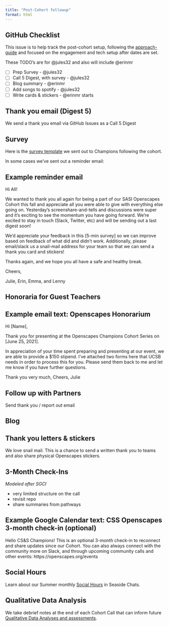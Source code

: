 ```yaml
---
title: "Post-Cohort followup"
format: html
---
```


## GitHub Checklist

This issue is to help track the post-cohort setup, following the [approach-guide](https://openscapes.github.io/approach-guide/champions/post-cohort-followup.qmd) and focused on the engagement and tech setup after dates are set. 

These TODO's are for @jules32 and also will include @erinmr

- [ ] Prep Survey - @jules32
- [ ] Call 5 Digest, with survey - @jules32
- [ ] Blog summary - @erinmr
- [ ] Add songs to spotify - @jules32
- [ ] Write cards & stickers - @erinmr starts


## Thank you email (Digest 5)

We send a thank you email via GitHub Issues as a Call 5 Digest

## Survey

Here is the [survey template](https://docs.google.com/forms/d/e/1FAIpQLSdu7fJCWfTScw5-P62fjmuzmA7Y0x2O1yWhpDpZe5-THjCyjQ/viewform?usp=sf_link) we sent out to Champions following the cohort.

In some cases we've sent out a reminder email: 

::: {.callout-tip collapse="true"}
## Example reminder email
Hi All!

We wanted to thank you all again for being a part of our SASI Openscapes Cohort this fall and appreciate all you were able to give with everything else going on. Yesterday's screenshare-and-tells and discussions were super and it's exciting to see the momentum you have going forward. We're excited to stay in touch (Slack, Twitter, etc) and will be sending out a last digest soon!

We'd appreciate your feedback in this [5-min survey] so we can improve based on feedback of what did and didn't work. Additionally, please email/slack us a snail-mail address for your team so that we can send a thank you card and stickers!

Thanks again, and we hope you all have a safe and healthy break.

Cheers,

Julie, Erin, Emma, and Lenny
:::

## Honoraria for Guest Teachers

::: {.callout-tip collapse="true"}
## Example email text: Openscapes Honorarium

Hi \[Name\],

Thank you for presenting at the Openscapes Champions Cohort Series on \[June 25, 2021\].

In appreciation of your time spent preparing and presenting at our event, we are able to provide a \$150 stipend. I've attached two forms here that UCSB needs in order to process this for you. Please send them back to me and let me know if you have further questions.

Thank you very much, Cheers, Julie
:::

## Follow up with Partners

Send thank you / report out email

## Blog

## Thank you letters & stickers

We love snail mail. This is a chance to send a written thank you to teams and also share physical Openscapes stickers.

## 3-Month Check-Ins

*Modeled after SGCI*

-   very limited structure on the call
-   revisit repo
-   share summaries from pathways

::: {.callout-tip collapse="true"}
## Example Google Calendar text: CSS Openscapes 3-month check-in (optional)

Hello CS&S Champions! This is an optional 3-month check-in to reconnect and share updates since our Cohort. You can also always connect with the community more on Slack, and through upcoming community calls and other events: https://openscapes.org/events
:::

## Social Hours

Learn about our Summer monthly [Social Hours](../approach/seaside-chats.qmd#social-hours) in Seaside Chats.

## Qualitative Data Analysis

We take debrief notes at the end of each Cohort Call that can inform future [Qualitative Data Analyses and assessments](../approach/qual-assessment.qmd). 
